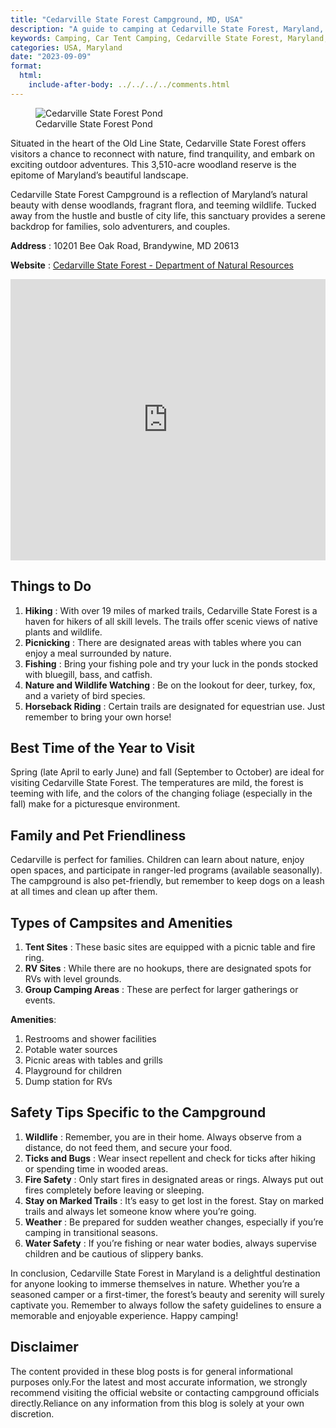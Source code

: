 ```yaml
---
title: "Cedarville State Forest Campground, MD, USA"
description: "A guide to camping at Cedarville State Forest, Maryland, USA."
keywords: Camping, Car Tent Camping, Cedarville State Forest, Maryland, USA
categories: USA, Maryland
date: "2023-09-09"
format:
  html:
    include-after-body: ../../../../comments.html
---
```


![Cedarville State Forest Pond](https://dnr.maryland.gov/publiclands/PublishingImages/Cedarville_SpringReflections_TerryThomas.png){fig-alt="A view of cedarville state forest pond" .preview-image}

Situated in the heart of the Old Line State, Cedarville State Forest offers visitors a chance to reconnect with nature, find tranquility, and embark on exciting outdoor adventures.
This 3,510-acre woodland reserve is the epitome of Maryland's beautiful landscape.

Cedarville State Forest Campground is a reflection of Maryland's natural beauty with dense woodlands, fragrant flora, and teeming wildlife.
Tucked away from the hustle and bustle of city life, this sanctuary provides a serene backdrop for families, solo adventurers, and couples.

**Address** : 10201 Bee Oak Road, Brandywine, MD 20613

**Website** : [Cedarville State Forest - Department of Natural Resources](https://dnr.maryland.gov/publiclands/Pages/southern/Cedarville/Camping.aspx)

<iframe src="https://www.google.com/maps/embed?pb=!1m18!1m12!1m3!1d3116.0952749229946!2d-76.83255022481893!3d38.646689571778566!2m3!1f0!2f0!3f0!3m2!1i1024!2i768!4f13.1!3m3!1m2!1s0x89b7a1fcc93bb1a7%3A0x8f898a45e70db8ea!2s10201%20Bee%20Oak%20Rd%2C%20Brandywine%2C%20MD%2020613!5e0!3m2!1sen!2sus!4v1694387226273!5m2!1sen!2sus" width="100%" height="450" style="border:0;" allowfullscreen loading="lazy" referrerpolicy="no-referrer-when-downgrade">

</iframe>

## Things to Do

1.  **Hiking** : With over 19 miles of marked trails, Cedarville State Forest is a haven for hikers of all skill levels. The trails offer scenic views of native plants and wildlife.
2.  **Picnicking** : There are designated areas with tables where you can enjoy a meal surrounded by nature.
3.  **Fishing** : Bring your fishing pole and try your luck in the ponds stocked with bluegill, bass, and catfish.
4.  **Nature and Wildlife Watching** : Be on the lookout for deer, turkey, fox, and a variety of bird species.
5.  **Horseback Riding** : Certain trails are designated for equestrian use. Just remember to bring your own horse!

## Best Time of the Year to Visit

Spring (late April to early June) and fall (September to October) are ideal for visiting Cedarville State Forest.
The temperatures are mild, the forest is teeming with life, and the colors of the changing foliage (especially in the fall) make for a picturesque environment.

## Family and Pet Friendliness

Cedarville is perfect for families.
Children can learn about nature, enjoy open spaces, and participate in ranger-led programs (available seasonally).
The campground is also pet-friendly, but remember to keep dogs on a leash at all times and clean up after them.

## Types of Campsites and Amenities

1.  **Tent Sites** : These basic sites are equipped with a picnic table and fire ring.
2.  **RV Sites** : While there are no hookups, there are designated spots for RVs with level grounds.
3.  **Group Camping Areas** : These are perfect for larger gatherings or events.

**Amenities**:

1.  Restrooms and shower facilities
2.  Potable water sources
3.  Picnic areas with tables and grills
4.  Playground for children
5.  Dump station for RVs

## Safety Tips Specific to the Campground

1.  **Wildlife** : Remember, you are in their home. Always observe from a distance, do not feed them, and secure your food.
2.  **Ticks and Bugs** : Wear insect repellent and check for ticks after hiking or spending time in wooded areas.
3.  **Fire Safety** : Only start fires in designated areas or rings. Always put out fires completely before leaving or sleeping.
4.  **Stay on Marked Trails** : It's easy to get lost in the forest. Stay on marked trails and always let someone know where you're going.
5.  **Weather** : Be prepared for sudden weather changes, especially if you're camping in transitional seasons.
6.  **Water Safety** : If you're fishing or near water bodies, always supervise children and be cautious of slippery banks.

In conclusion, Cedarville State Forest in Maryland is a delightful destination for anyone looking to immerse themselves in nature.
Whether you're a seasoned camper or a first-timer, the forest's beauty and serenity will surely captivate you.
Remember to always follow the safety guidelines to ensure a memorable and enjoyable experience.
Happy camping!

::: callout-important
## Disclaimer

The content provided in these blog posts is for general informational purposes only.For the latest and most accurate information, we strongly recommend visiting the official website or contacting campground officials directly.Reliance on any information from this blog is solely at your own discretion.
:::
